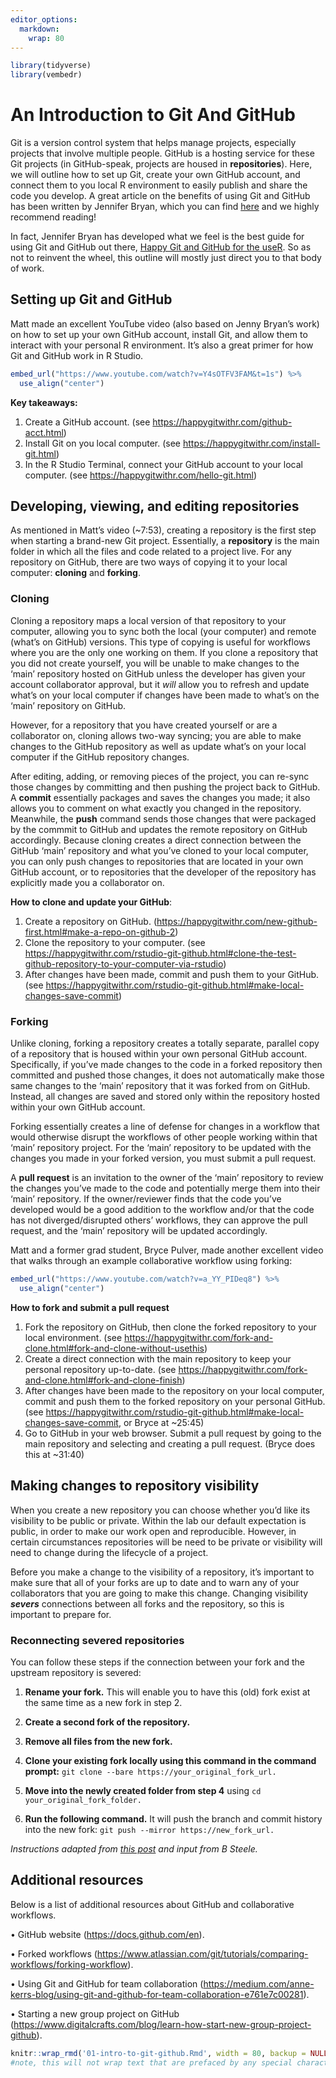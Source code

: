 ```yaml
---
editor_options:
  markdown:
    wrap: 80
---
```


```r
library(tidyverse)
library(vembedr)
```

# An Introduction to Git And GitHub

Git is a version control system that helps manage projects, especially projects
that involve multiple people. GitHub is a hosting service for these Git projects
(in GitHub-speak, projects are housed in **repositories**). Here, we will
outline how to set up Git, create your own GitHub account, and connect them to
you local R environment to easily publish and share the code you develop. A
great article on the benefits of using Git and GitHub has been written by
Jennifer Bryan, which you can find
[here](https://happygitwithr.com/big-picture.html) and we highly recommend
reading!

In fact, Jennifer Bryan has developed what we feel is the best guide for using
Git and GitHub out there, [Happy Git and GitHub for the
useR](https://happygitwithr.com/index.html). So as not to reinvent the wheel,
this outline will mostly just direct you to that body of work.

## Setting up Git and GitHub

Matt made an excellent YouTube video (also based on Jenny Bryan's work) on how
to set up your own GitHub account, install Git, and allow them to interact with
your personal R environment. It's also a great primer for how Git and GitHub
work in R Studio.

```r
embed_url("https://www.youtube.com/watch?v=Y4sOTFV3FAM&t=1s") %>%
  use_align("center")
```

**Key takeaways:**

1)  Create a GitHub account. (see <https://happygitwithr.com/github-acct.html>)
    <br>
2)  Install Git on you local computer. (see
    <https://happygitwithr.com/install-git.html>) <br>
3)  In the R Studio Terminal, connect your GitHub account to your local
    computer. (see <https://happygitwithr.com/hello-git.html>)

## Developing, viewing, and editing repositories

As mentioned in Matt's video (\~7:53), creating a repository is the first step
when starting a brand-new Git project. Essentially, a **repository** is the main
folder in which all the files and code related to a project live. For any
repository on GitHub, there are two ways of copying it to your local computer:
**cloning** and **forking**.

### Cloning

Cloning a repository maps a local version of that repository to your computer,
allowing you to sync both the local (your computer) and remote (what's on
GitHub) versions. This type of copying is useful for workflows where you are the
only one working on them. If you clone a repository that you did not create
yourself, you will be unable to make changes to the 'main' repository hosted on
GitHub unless the developer has given your account collaborator approval, but it
*will* allow you to refresh and update what's on your local computer if changes
have been made to what's on the 'main' repository on GitHub.

However, for a repository that you have created yourself or are a collaborator
on, cloning allows two-way syncing; you are able to make changes to the GitHub
repository as well as update what's on your local computer if the GitHub
repository changes.

After editing, adding, or removing pieces of the project, you can re-sync those
changes by committing and then pushing the project back to GitHub. A **commit**
essentially packages and saves the changes you made; it also allows you to
comment on what exactly you changed in the repository. Meanwhile, the **push**
command sends those changes that were packaged by the commmit to GitHub and
updates the remote repository on GitHub accordingly. Because cloning creates a
direct connection between the GitHub 'main' repository and what you've cloned to
your local computer, you can only push changes to repositories that are located
in your own GitHub account, or to repositories that the developer of the
repository has explicitly made you a collaborator on.

**How to clone and update your GitHub**:

1)  Create a repository on GitHub.
    (<https://happygitwithr.com/new-github-first.html#make-a-repo-on-github-2>)
    <br>
2)  Clone the repository to your computer. (see
    <https://happygitwithr.com/rstudio-git-github.html#clone-the-test-github-repository-to-your-computer-via-rstudio>)
    <br>
3)  After changes have been made, commit and push them to your GitHub. (see
    <https://happygitwithr.com/rstudio-git-github.html#make-local-changes-save-commit>)

### Forking

Unlike cloning, forking a repository creates a totally separate, parallel copy
of a repository that is housed within your own personal GitHub account.
Specifically, if you've made changes to the code in a forked repository then
committed and pushed those changes, it does not automatically make those same
changes to the 'main' repository that it was forked from on GitHub. Instead, all
changes are saved and stored only within the repository hosted within your own
GitHub account.

Forking essentially creates a line of defense for changes in a workflow that
would otherwise disrupt the workflows of other people working within that 'main'
repository project. For the 'main' repository to be updated with the changes you
made in your forked version, you must submit a pull request.

A **pull request** is an invitation to the owner of the 'main' repository to
review the changes you've made to the code and potentially merge them into their
'main' repository. If the owner/reviewer finds that the code you've developed
would be a good addition to the workflow and/or that the code has not
diverged/disrupted others' workflows, they can approve the pull request, and the
'main' repository will be updated accordingly.

Matt and a former grad student, Bryce Pulver, made another excellent video that
walks through an example collaborative workflow using forking:

```r
embed_url("https://www.youtube.com/watch?v=a_YY_PIDeq8") %>%
  use_align("center")
```

**How to fork and submit a pull request**

1)  Fork the repository on GitHub, then clone the forked repository to your
    local environment. (see
    <https://happygitwithr.com/fork-and-clone.html#fork-and-clone-without-usethis>)
    <br>
2)  Create a direct connection with the main repository to keep your personal
    repository up-to-date. (see
    <https://happygitwithr.com/fork-and-clone.html#fork-and-clone-finish>) <br>
3)  After changes have been made to the repository on your local computer,
    commit and push them to the forked repository on your personal GitHub. (see
    <https://happygitwithr.com/rstudio-git-github.html#make-local-changes-save-commit>,
    or Bryce at \~25:45) <br>
4)  Go to GitHub in your web browser. Submit a pull request by going to the main
    repository and selecting and creating a pull request. (Bryce does this at
    \~31:40)

## Making changes to repository visibility

When you create a new repository you can choose whether you'd like its
visibility to be public or private. Within the lab our default expectation is
public, in order to make our work open and reproducible. However, in certain
circumstances repositories will be need to be private or visibility will need to
change during the lifecycle of a project.

Before you make a change to the visibility of a repository, it's important to
make sure that all of your forks are up to date and to warn any of your
collaborators that you are going to make this change. Changing visibility
***severs*** connections between all forks and the repository, so this is
important to prepare for.

### Reconnecting severed repositories

You can follow these steps if the connection between your fork and the upstream
repository is severed:

1.  **Rename your fork.** This will enable you to have this (old) fork exist at
    the same time as a new fork in step 2.

2.  **Create a second fork of the repository.**

3.  **Remove all files from the new fork.**

4.  **Clone your existing fork locally using this command in the command
    prompt:** `git clone --bare https://your_original_fork_url.`

5.  **Move into the newly created folder from step 4** using
    `cd your_original_fork_folder.`

6.  **Run the following command.** It will push the branch and commit history
    into the new fork: `git push --mirror https://new_fork_url.`

*Instructions adapted from [this
post](https://dev.to/ismailpe/duplicating-a-github-repo-with-history-3223) and
input from B Steele.*

## Additional resources

Below is a list of additional resources about GitHub and collaborative
workflows.

• GitHub website (<https://docs.github.com/en>).

• Forked workflows
(<https://www.atlassian.com/git/tutorials/comparing-workflows/forking-workflow>).

• Using Git and GitHub for team collaboration
(<https://medium.com/anne-kerrs-blog/using-git-and-github-for-team-collaboration-e761e7c00281>).

• Starting a new group project on GitHub
(<https://www.digitalcrafts.com/blog/learn-how-start-new-group-project-github>).

```r
knitr::wrap_rmd('01-intro-to-git-github.Rmd', width = 80, backup = NULL)
#note, this will not wrap text that are prefaced by any special characters (like bullets!)
```
